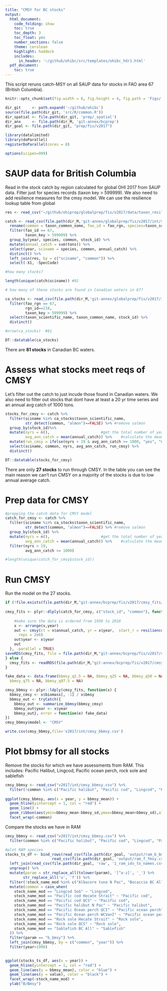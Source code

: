 ```yaml
---
title: "CMSY for BC stocks"
output: 
  html_document:
    code_folding: show
    toc: true
    toc_depth: 3
    toc_float: yes
    number_sections: false
    theme: cerulean
    highlight: haddock
    includes: 
      in_header: '~/github/ohibc/src/templates/ohibc_hdr1.html'
  pdf_document:
    toc: true
---
```



This script reruns catch-MSY on all SAUP data for stocks in FAO area 67 (British Columbia).

``` r

knitr::opts_chunk$set(fig.width = 6, fig.height = 4, fig.path = 'Figs/', message = FALSE, warning = FALSE)

dir_git     <- path.expand('~/github/ohibc')
source(file.path(dir_git, 'src/R/common.R'))  
dir_spatial <- file.path(dir_git, 'prep/_spatial')  
dir_anx     <- file.path(dir_M, 'git-annex/bcprep')
dir_goal <- file.path(dir_git, "prep/fis/v2017")

library(datalimited)
library(doParallel)
registerDoParallel(cores = 8)

options(scipen=999)
```

# SAUP data for British Columbia

Read in the stock catch by region calculated for global OHI 2017 from SAUP data. Filter just for species records (taxon key > 599999). We also need to add resilience measures for the cmsy model. We can use the resilience lookup table from global
```r

res <- read_csv("~/github/ohiprep/globalprep/fis/v2017/data/taxon_resilience_lookup.csv")

catch <- read_csv(file.path(dir_M,'git-annex/globalprep/fis/v2017/int/stock_catch_by_rgn.csv')) %>%
  rename(common = taxon_common_name, fao_id = fao_rgn, species=taxon_scientific_name) %>%
  filter(fao_id == 67,
         taxon_key > 599999) %>%
  group_by(year, species, common, stock_id) %>%
  mutate(annual_catch = sum(tons)) %>%
  select(year, sciname = species, common, annual_catch) %>%
  distinct() %>%
  left_join(res, by = c("sciname", "common")) %>%
  select(-X1, -SpecCode)

#how many stocks?

length(unique(catch$sciname)) #92

# how many of these stocks are found in Canadian waters in 67?

ca_stocks <- read_csv(file.path(dir_M,'git-annex/globalprep/fis/v2017/int/stock_catch_by_rgn.csv')) %>%
  filter(fao_rgn == 67,
         rgn_id==218,
         taxon_key > 599999) %>%
  select(taxon_scientific_name, taxon_common_name, stock_id) %>%
  distinct()

#nrow(ca_stocks)  #81

DT::datatable(ca_stocks)
```

There are **81 stocks** in Canadian BC waters. 

# Assess what stocks meet reqs of CMSY

Let's filter out the catch to just incude those found in Canadian waters. We also need to filter out stocks that dont have at least a 20 yr time series and an annual avg catch of 1000 tons.

```r

stocks_for_cmsy <- catch %>%
  filter(sciname %in% ca_stocks$taxon_scientific_name,
         str_detect(common, "almon")==FALSE) %>% #remove salmon
  group_by(stock_id)%>%
  mutate(nyrs = n(),                       #get the total number of years the stock has records for   
         avg_ann_catch = mean(annual_catch)) %>%    #calculate the mean catch over all catch years
  mutate(run_cmsy = ifelse(nyrs > 19 & avg_ann_catch >= 1000, "yes", "no")) %>%
  select(sciname, common, nyrs, avg_ann_catch, run_cmsy) %>%
  distinct()

DT::datatable(stocks_for_cmsy)

```

There are only **27 stocks** to run through CMSY. In the table you can see the main reason we can't run CMSY on a majority of the stocks is due to low annual average catch.

# Prep data for CMSY
```r

#prepping the catch data for CMSY model
catch_for_cmsy <- catch %>%
  filter(sciname %in% ca_stocks$taxon_scientific_name,
         str_detect(common, "almon")==FALSE) %>% #remove salmon
  group_by(stock_id) %>%
  mutate(nyrs = n(),                       #get the total number of years the stock has records for   
         avg_ann_catch = mean(annual_catch)) %>%    #calculate the mean catch over all catch years
  filter(nyrs > 19,
         avg_ann_catch >= 1000)

#length(unique(catch_for_cmsy$stock_id))
```

# Run CMSY

Run the model on the 27 stocks.

```r

if (!file.exists(file.path(dir_M,"git-annex/bcprep/fis/v2017/cmsy_fits/cmsy-fits.rds"))) {
  
cmsy_fits <- plyr::dlply(catch_for_cmsy, c("stock_id", "common"), function(x) {
  
    #make sure the data is ordered from 1950 to 2010
    x <- arrange(x,year)
    out <- cmsy(ct = x$annual_catch, yr = x$year,  start_r = resilience(x$Resilience[1]), 
      reps = 2e6)
    out$year <- x$year
    out
  }, .parallel = TRUE)
saveRDS(cmsy_fits, file = file.path(dir_M,"git-annex/bcprep/fis/v2017/cmsy_fits/cmsy-fits.rds"))
} else {
  cmsy_fits <- readRDS(file.path(dir_M,"git-annex/bcprep/fis/v2017/cmsy_fits/cmsy-fits.rds"))
}

fake_data <- data.frame(bbmsy_q2.5 = NA, bbmsy_q25 = NA, bbmsy_q50 = NA, 
  bbmsy_q75 = NA, bbmsy_q97.5 = NA)

cmsy_bbmsy <- plyr::ldply(cmsy_fits, function(x) {
  bbmsy_cmsy <- x$biomass[, -1] / x$bmsy
  bbmsy_out <- tryCatch({
    bbmsy_out <- summarize_bbmsy(bbmsy_cmsy)
    bbmsy_out$year <- x$year
    bbmsy_out}, error = function(e) fake_data)
})
cmsy_bbmsy$model <- "CMSY"

write.csv(cmsy_bbmsy,file='v2017/int/cmsy_bbmsy.csv')

```

# Plot bbmsy for all stocks

Remove the stocks for which we have assessments from RAM. This includes:
Pacific Halibut, Lingcod, Pacific ocean perch, rock sole and sablefish

```r

cmsy_bbmsy <- read_csv("v2017/int/cmsy_bbmsy.csv") %>%
  filter(!common %in% c("Pacific halibut", "Pacific cod", "Lingcod", "Pacific ocean perch", "Rock sole", "Sablefish"))
  
ggplot(cmsy_bbmsy, aes(x = year, y = bbmsy_mean)) +
  geom_hline(yintercept = 1, col = "red") +
  geom_line() +
  geom_ribbon(aes(ymin=bbmsy_mean-bbmsy_sd,ymax=bbmsy_mean+bbmsy_sd),alpha=0.3) +
  facet_wrap(~common)
```

Compare the stocks we have in RAM

```r

cmsy_bbmsy <- read_csv("v2017/int/cmsy_bbmsy.csv") %>%
  filter(common %in% c("Pacific halibut", "Pacific cod", "Lingcod", "Pacific ocean perch", "Rock sole", "Sablefish")) 

#plot RAM species
stocks_ts_df <- bind_rows(read_csv(file.path(dir_goal, 'output/ram_b_bmsy.csv')),
                     read_csv(file.path(dir_goal, 'output/ram_f_fmsy.csv'))) %>%
  left_join(read_csv(file.path(dir_goal, 'raw', '1_ram_ids_to_names.csv'))) %>%
  ungroup() %>%
  mutate(param = str_replace_all(tolower(param), '[^a-z]', '_') %>%
        str_replace_all('u', 'f')) %>%
  filter(!stock_name_mod %in% c("Albacore tuna N Pac", "Bocaccio BC All")) %>%
  mutate(common = case_when(
    stock_name_mod == "Lingcod SoG" ~ "Lingcod",
    stock_name_mod == "Pacific cod Hecate Strait" ~ "Pacific cod",
    stock_name_mod == "Pacific cod QCS" ~ "Pacific cod", 
    stock_name_mod == "Pacific halibut N Pac" ~ "Pacific halibut",
    stock_name_mod == "Pacific Ocean perch QCI" ~ "Pacific ocean perch",
    stock_name_mod == "Pacific Ocean perch WCVanI" ~ "Pacific ocean perch",
    stock_name_mod == "Rock sole Hecate Strait" ~ "Rock sole",
    stock_name_mod == "Rock sole QCS" ~ "Rock sole",
    stock_name_mod == "Sablefish BC All" ~ "Sablefish"
  )) %>%
  filter(param == "b_bmsy") %>%
  left_join(cmsy_bbmsy, by = c("common", "year")) %>%
  filter(year>1990)

  
ggplot(stocks_ts_df, aes(x = year)) +
  geom_hline(yintercept = 1, col = "red") +
  geom_line(aes(y = bbmsy_mean), color = "blue") +
  geom_line(aes(y = value), color = "black") +
  facet_wrap(~stock_name_mod) +
  ylab("B/Bmsy")
```



